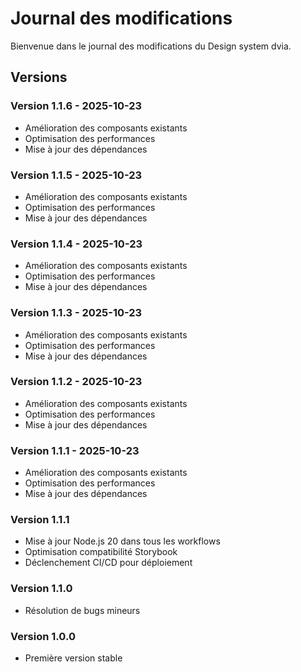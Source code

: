 
# Journal des modifications

Bienvenue dans le journal des modifications du Design system dvia.


## Versions

### Version 1.1.6 - 2025-10-23
- Amélioration des composants existants
- Optimisation des performances
- Mise à jour des dépendances


### Version 1.1.5 - 2025-10-23
- Amélioration des composants existants
- Optimisation des performances
- Mise à jour des dépendances


### Version 1.1.4 - 2025-10-23
- Amélioration des composants existants
- Optimisation des performances
- Mise à jour des dépendances


### Version 1.1.3 - 2025-10-23
- Amélioration des composants existants
- Optimisation des performances
- Mise à jour des dépendances


### Version 1.1.2 - 2025-10-23
- Amélioration des composants existants
- Optimisation des performances
- Mise à jour des dépendances


### Version 1.1.1 - 2025-10-23
- Amélioration des composants existants
- Optimisation des performances
- Mise à jour des dépendances


### Version 1.1.1
- Mise à jour Node.js 20 dans tous les workflows
- Optimisation compatibilité Storybook
- Déclenchement CI/CD pour déploiement

### Version 1.1.0
- Résolution de bugs mineurs

### Version 1.0.0
- Première version stable
